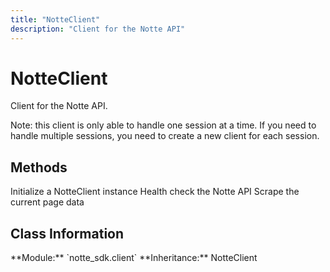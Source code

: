 ```yaml
---
title: "NotteClient"
description: "Client for the Notte API"
---
```


# NotteClient

Client for the Notte API.

Note: this client is only able to handle one session at a time.
If you need to handle multiple sessions, you need to create a new client for each session.

## Methods

<CardGroup cols={2}>
  <Card
    title="__init__"
    icon="function"
    href="/sdk-reference/notteclient/__init__"
  >
    Initialize a NotteClient instance
  </Card>
  <Card
    title="health_check"
    icon="function"
    href="/sdk-reference/notteclient/health_check"
  >
    Health check the Notte API
  </Card>
  <Card
    title="scrape"
    icon="function"
    href="/sdk-reference/notteclient/scrape"
  >
    Scrape the current page data
  </Card>
</CardGroup>

## Class Information

<Info>
**Module:** `notte_sdk.client`
**Inheritance:** NotteClient
</Info>
